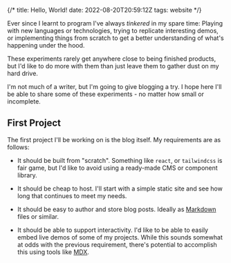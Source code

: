 {/*
title: Hello, World!
date: 2022-08-20T20:59:12Z
tags: website
*/}

Ever since I learnt to program I've always _tinkered_ in my spare time: Playing with new languages or technologies, trying to replicate interesting demos, or implementing things from scratch to get a better understanding of what's happening under the hood.

These experiments rarely get anywhere close to being finished products, but I'd like to do more with them than just leave them to gather dust on my hard drive.

I'm not much of a writer, but I'm going to give blogging a try. I hope here I'll be able to share some of these experiments - no matter how small or incomplete.


## First Project

The first project I'll be working on is the blog itself. My requirements are as follows:

 * It should be built from "scratch". Something like `react`, or `tailwindcss` is fair game, but I'd like to avoid using a ready-made CMS or component library.

 * It should be cheap to host. I'll start with a simple static site and see how long that continues to meet my needs.

 * It should be easy to author and store blog posts. Ideally as [Markdown](https://daringfireball.net/projects/markdown/) files or similar.

 * It should be able to support interactivity. I'd like to be able to easily embed live demos of some of my projects. While this sounds somewhat at odds with the previous requirement, there's potential to accomplish this using tools like [MDX](https://mdxjs.com/).
